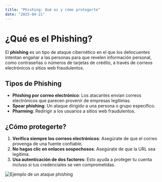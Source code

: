 ```yaml
---
title: "Phishing: Qué es y cómo protegerte"
date: "2025-04-21"
---
```


# ¿Qué es el Phishing?

El **phishing** es un tipo de ataque cibernético en el que los delincuentes intentan engañar a las personas para que revelen información personal, como contraseñas o números de tarjetas de crédito, a través de correos electrónicos o sitios web fraudulentos.

## Tipos de Phishing

- **Phishing por correo electrónico**: Los atacantes envían correos electrónicos que parecen provenir de empresas legítimas.
- **Spear phishing**: Un ataque dirigido a una persona o grupo específico.
- **Pharming**: Redirigir a los usuarios a sitios web fraudulentos.

## ¿Cómo protegerte?

1. **Verifica siempre los correos electrónicos**: Asegúrate de que el correo provenga de una fuente confiable.
2. **No hagas clic en enlaces sospechosos**: Asegúrate de que la URL sea legítima.
3. **Usa autenticación de dos factores**: Esto ayuda a proteger tu cuenta incluso si tus credenciales se ven comprometidas.

![Ejemplo de un ataque phishing](https://via.placeholder.com/600x300)


